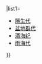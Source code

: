 {{Navbox
|name = Hadean Footer
|title = [[冥古宙|<span style="color:#fff;">冥古宙</span>]]
|titlestyle = background:rgb(174,2,126); color:#fff;
|state = {{{state|autocollapse}}}
|bodyclass = hlist
|above = {{#ifeq:{{{comment}}}|no||<small>註：冥古宙未有任何年代分段被[[國際地層學委員會]]承认，以下是基於[[月球地质年代]]而提出的粗略划分。</small>}}
|list1=
* [[隱生代]]
* [[盆地群代]]
* [[酒海纪]]
* [[雨海代]]
}}<noinclude>{{Documentation|content=

===使用方法===
請將本導航模板放置在相關條目的頁底。如需隱藏模板中的注釋文字，可使用参数“{{para|comment|no}}”，如下所示：

* {{code|<nowiki>{{Hadean footer|comment=no}}</nowiki>}}

這將隱藏注釋文字及其所在的橫行（即“above”部分）。

{{Collapsible option|default=autocollapse}}

===地質年代導航模板===
: {{legend|size=9px|{{Period color|冥古宙}}|{{tl|Hadean Footer}}（冥古宙）}}
: {{legend|size=9px|{{Period color|太古宙}}|{{tl|Archean Footer}}（太古宙）}}
: {{legend|size=9px|{{Period color|元古宙}}|{{tl|Proterozoic Footer}}（元古宙）}}
: 古生代
:: {{legend|size=9px|{{Period color|古生代}}|{{tl|Paleozoic Footer}}（古生代）}}
:: 中生代
::: {{legend|size=9px|{{Period color|三叠纪}}|{{tl|Triassic footer}}（三叠纪）}}
::: {{legend|size=9px|{{Period color|侏罗纪}}|{{tl|Jurassic footer}}（侏罗纪）}}
::: {{legend|size=9px|{{Period color|白垩纪}}|{{tl|Cretaceous footer}}（白垩纪）}}
:: 新生代
::: {{legend|size=9px|{{Period color|古近纪}}|{{tl|Paleogene footer}}（古近纪）}}
::: {{legend|size=9px|{{Period color|新近纪}}|{{tl|Neogene footer}}（新近纪）}}
::: {{legend|size=9px|{{Period color|第四纪}}|{{tl|Quaternary footer}}（第四纪）}}
:::: {{legend|size=9px|{{Period color|全新世}}|{{tl|Holocene footer}}（全新世）}}

===參考來源===
* {{cite web |title=Palaeos Timescale: Detailed Geological Timescale |url=http://palaeos.com/timescale/timescale.html |website=''Paleos'' |access-date=2022-01-20}}

[[Category:地质模板]]
[[Category:地史學]]
}}</noinclude>